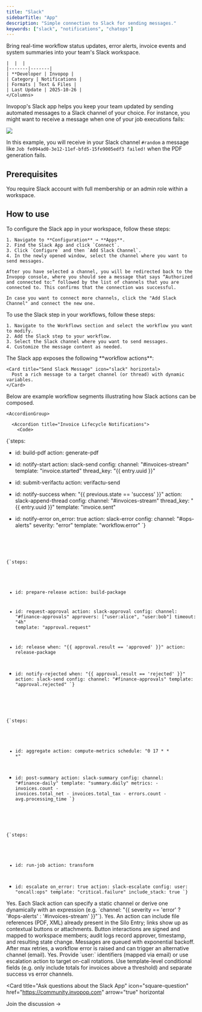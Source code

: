 ```yaml
---
title: "Slack"
sidebarTitle: "App"
description: "Simple connection to Slack for sending messages."
keywords: ["slack", "notifications", "chatops"]
---
```


<Tabs>

  <Tab title="Description">
    <Columns cols="2">
      <Card
        title="Slack App"
        icon="slack"
        cta="Install in Console"
        href="https://console.invopop.com"
      >
        Bring real-time workflow status updates, error alerts, invoice events and system summaries into your team's Slack workspace.
      </Card>

    |  |  |
    |-------|-------|
    | **Developer | Invopop |
    | Category | Notifications |
    | Formats | Text & Files |
    | Last Update | 2025-10-26 |
    </Columns>



Invopop's Slack app helps you keep your team updated by sending automated messages to a Slack channel of your choice. For instance, you might want to receive a message when one of your job executions fails: 

<Frame caption="Example workflow with Slack"><img src="/guides/images/slack-workflow.png" /></Frame>

In this example, you will receive in your Slack channel `#random` a message like `Job fe094ad0-3e12-11ef-bfd5-15fe9005edf3 failed!` when the PDF generation fails.

## Prerequisites

You require Slack account with full membership or an admin role within a workspace.

## How to use

<Steps>
  <Step title="Configure the Slack App">
    To configure the Slack app in your workspace, follow these steps:

    1. Navigate to **Configuration** → **Apps**.
    2. Find the Slack App and click `Connect`.
    3. Click `Configure` and then `Add Slack Channel`.
    4. In the newly opened window, select the channel where you want to send messages.

    After you have selected a channel, you will be redirected back to the Invopop console, where you should see a message that says “Authorized and connected to:” followed by the list of channels that you are connected to. This confirms that the connection was successful.

    In case you want to connect more channels, click the "Add Slack Channel" and connect the new one.
  </Step>
  <Step title="Add the Slack step to your workflows">
    To use the Slack step in your workflows, follow these steps:

    1. Navigate to the Workflows section and select the workflow you want to modify.
    2. Add the Slack step to your workflow.
    3. Select the Slack channel where you want to send messages.
    4. Customize the message content as needed.

  </Step>
</Steps>

  </Tab>

  <Tab title="Actions">
    The Slack app exposes the following **workflow actions**:

    <Card title="Send Slack Message" icon="slack" horizontal>
      Post a rich message to a target channel (or thread) with dynamic variables.
    </Card>
  </Tab>

  <Tab title="Workflows">
    Below are example workflow segments illustrating how Slack actions can be composed.

    <AccordionGroup>

      <Accordion title="Invoice Lifecycle Notifications">
        <Code>
{`steps:
  - id: build-pdf
    action: generate-pdf
  - id: notify-start
    action: slack-send
    config:
      channel: "#invoices-stream"
      template: "invoice.started"
      thread_key: "{{ entry.uuid }}"
  - id: submit-verifactu
    action: verifactu-send
  - id: notify-success
    when: "{{ previous.state == 'success' }}"
    action: slack-append-thread
    config:
      channel: "#invoices-stream"
      thread_key: "{{ entry.uuid }}"
      template: "invoice.sent"
  - id: notify-error
    on_error: true
    action: slack-error
    config:
      channel: "#ops-alerts"
      severity: "error"
      template: "workflow.error"
`}
        </Code>
      </Accordion>

      <Accordion title="Approval Gate">
        <Code>
{`steps:
  - id: prepare-release
    action: build-package
  - id: request-approval
    action: slack-approval
    config:
      channel: "#finance-approvals"
      approvers: ["user:alice", "user:bob"]
      timeout: "4h"
      template: "approval.request"
  - id: release
    when: "{{ approval.result == 'approved' }}"
    action: release-package
  - id: notify-rejected
    when: "{{ approval.result == 'rejected' }}"
    action: slack-send
    config:
      channel: "#finance-approvals"
      template: "approval.rejected"
`}
        </Code>
      </Accordion>

      <Accordion title="Daily Summary">
        <Code>
{`steps:
  - id: aggregate
    action: compute-metrics
    schedule: "0 17 * * *"
  - id: post-summary
    action: slack-summary
    config:
      channel: "#finance-daily"
      template: "summary.daily"
      metrics:
        - invoices.count
        - invoices.total_net
        - invoices.total_tax
        - errors.count
        - avg.processing_time
`}
        </Code>
      </Accordion>

      <Accordion title="Critical Escalation">
        <Code>
{`steps:
  - id: run-job
    action: transform
  - id: escalate
    on_error: true
    action: slack-escalate
    config:
      user: "oncall:ops"
      template: "critical.failure"
      include_stack: true
`}
        </Code>
      </Accordion>

    </AccordionGroup>
  </Tab>

  <Tab title="FAQ">
    <AccordionGroup>
      <Accordion title="Can I route messages to different channels based on severity?">
        Yes. Each Slack action can specify a static channel or derive one dynamically with an expression (e.g. `channel: "{{ severity == 'error' ? '#ops-alerts' : '#invoices-stream' }}"`).
      </Accordion>
      <Accordion title="Are attachments or files supported?">
        Yes. An action can include file references (PDF, XML) already present in the Silo Entry; links show up as contextual buttons or attachments.
      </Accordion>
      <Accordion title="How are approvals secured?">
        Button interactions are signed and mapped to workspace members; audit logs record approver, timestamp, and resulting state change.
      </Accordion>
      <Accordion title="What happens if Slack is unreachable?">
        Messages are queued with exponential backoff. After max retries, a workflow error is raised and can trigger an alternative channel (email).
      </Accordion>
      <Accordion title="Can I post to user DMs?">
        Yes. Provide `user:` identifiers (mapped via email) or use escalation action to target on-call rotations.
      </Accordion>
      <Accordion title="How do I prevent notification noise?">
        Use template-level conditional fields (e.g. only include totals for invoices above a threshold) and separate success vs error channels.
      </Accordion>
    </AccordionGroup>
  </Tab>

</Tabs>

<Card
  title="Ask questions about the Slack App"
  icon="square-question"
  href="https://community.invopop.com"
  arrow="true"
  horizontal
>
  Join the discussion →
</Card>
